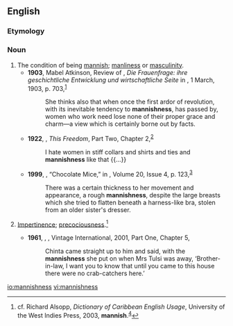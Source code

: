 ==English==

===Etymology===
{{suffix|en|mannish|ness}}

===Noun===
{{en-noun|-}}

# The condition of being [[mannish]]; [[manliness]] or [[masculinity]].
#* '''1903''', Mabel Atkinson, Review of {{w|Lily Braun}}, ''Die Frauenfrage: ihre geschichtliche Entwicklung und wirtschaftliche Seite'' in ''{{w|American Journal of Sociology}}'', 1 March, 1903, p. 703,<sup>[https://archive.org/details/jstor-2761997]</sup>
#*: She thinks also that when once the first ardor of revolution, with its inevitable tendency to '''mannishness''', has passed by, women who work need lose none of their proper grace and charm—a view which is certainly borne out by facts.
#* '''1922''', {{w|A. S. M. Hutchinson}}, ''This Freedom'', Part Two, Chapter 2,<sup>[http://gutenberg.net.au/ebooks/fr009732.html]</sup>
#*: I hate women in stiff collars and shirts and ties and '''mannishness''' like that {{...}}
#* '''1999''', {{w|Debra Spark}}, “Chocolate Mice,” in ''{{w|New England Review}}'', Volume 20, Issue 4, p. 123,<sup>[http://www.nereview.com/files/2014/06/ChocolateMice.pdf]</sup>
#*: There was a certain thickness to her movement and appearance, a rough '''mannishness''', despite the large breasts which she tried to flatten beneath a harness-like bra, stolen from an older sister's dresser.
# {{lb|en|Caribbean}} [[impertinence|Impertinence]]; [[precociousness]].<ref>cf. Richard Alsopp, ''Dictionary of Caribbean English Usage'', University of the West Indies Press, 2003, '''mannish'''.<sup>[https://books.google.ca/books?id=PmvSk13sIc0C&printsec=frontcover]</sup></ref>
#* '''1961''', {{w|V. S. Naipaul}}, ''{{w|A House for Mr Biswas}}'', Vintage International, 2001, Part One, Chapter 5,
#*: Chinta came straight up to him and said, with the '''mannishness''' she put on when Mrs Tulsi was away, ‘Brother-in-law, I want you to know that until you came to this house there were no crab-catchers here.’

[[io:mannishness]]
[[vi:mannishness]]

<references/>